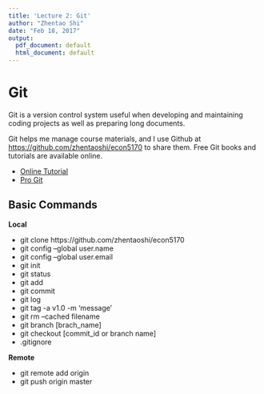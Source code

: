 ```yaml
---
title: 'Lecture 2: Git'
author: "Zhentao Shi"
date: "Feb 18, 2017"
output:
  pdf_document: default
  html_document: default
---
```



# Git

Git is a version control system useful when developing and maintaining
coding projects as well as preparing long documents.

Git helps me manage course materials, and I use Github at [https://github.com/zhentaoshi/econ5170](https://github.com/zhentaoshi/econ5170) to share them.
Free Git books and tutorials are available online.

* [Online Tutorial](https://www.atlassian.com/git/tutorials)
* [Pro Git](http://git-scm.com/book/en/v2)

## Basic Commands

**Local**

* git clone https://github.com/zhentaoshi/econ5170
* git config --global user.name <name>
* git config --global user.email <email>
* git init
* git status
* git add
* git commit
* git log
* git tag -a v1.0 -m 'message'
* git rm --cached filename
* git branch [brach_name]
* git checkout [commit_id or branch name]
* .gitignore

**Remote**

* git remote add origin
* git push origin master

